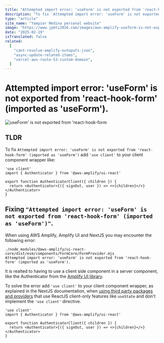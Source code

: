 ```yaml
---
title: "Attempted import error: 'useForm' is not exported from 'react-hook-form'."
description: "To fix `Attempted import error: 'useForm' is not exported from 'react-hook-form' (imported as 'useForm')` add `'use client'` to your client component wrapper."
type: "article"
site_name: "Yampier Medina personal website"
image: "https://www.jpmti2016.com/images/aws-amplify-useform-is-not-exported-from-react-hook-form.jpg"
date: "2025-02-19"
isTranslated: false
related:
  [
    "cant-resolve-amplify-outoputs-json",
    "async-update-related-items",
    "vercel-aws-route-53-custom-domain",
  ]
---
```


# Attempted import error: 'useForm' is not exported from 'react-hook-form' (imported as 'useForm').

<Image
  alt="useForm' is not exported from 'react-hook-form"
  src="/images/aws-amplify-useform-is-not-exported-from-react-hook-form.jpg"
  width={1920}
  height={1080}
  layout="responsive"
  quality={60}
  priority
/>

## TLDR

To fix `Attempted import error: 'useForm' is not exported from 'react-hook-form' (imported as 'useForm')` add `'use client'` to your client component wrapper like:

```
'use client'
import { Authenticator } from '@aws-amplify/ui-react'

export function AuthenticatorClient({ children }) {
  return <Authenticator>{({ signOut, user }) => <>{children}</>}</Authenticator>
}
```

## Fixing `"Attempted import error: 'useForm' is not exported from 'react-hook-form' (imported as 'useForm')"`.

When using AWS Amplify, Amplify UI and NextJS you may encounter the following error:

```
./node_modules/@aws-amplify/ui-react-core/dist/esm/components/FormCore/FormProvider.mjs
Attempted import error: 'useForm' is not exported from 'react-hook-form' (imported as 'useForm').
```

It is realted to having to use a client side component in a server component, like the Authenticator from the [Amplify UI library](https://ui.docs.amplify.aws/react/getting-started/installation).

To solve the error add `'use client'` to your client component wrapper, as explained in the NextJS documentation, when
[using third party packages and providers](https://nextjs.org/docs/app/building-your-application/rendering/composition-patterns) that use ReactJS client-only features like `useState` and don't implement the `'use client'` directive.

```
'use client'
import { Authenticator } from '@aws-amplify/ui-react'

export function AuthenticatorClient({ children }) {
  return <Authenticator>{({ signOut, user }) => <>{children}</>}</Authenticator>
}
```
